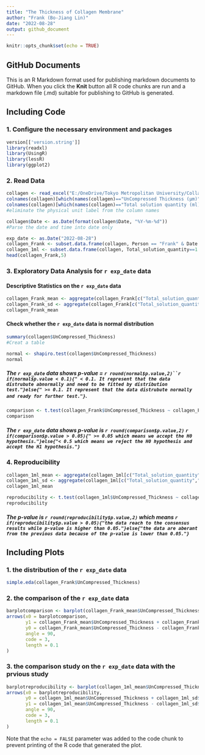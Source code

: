 ```yaml
---
title: "The Thickness of Collagen Membrane"
author: "Frank (Bo-Jiang Lin)"
date: "2022-08-28"
output: github_document
---
```


```r
knitr::opts_chunk$set(echo = TRUE)
```

## GitHub Documents

This is an R Markdown format used for publishing markdown documents to GitHub. When you click the **Knit** button all R code chunks are run and a markdown file (.md) suitable for publishing to GitHub is generated.

## Including Code

### 1. Configure the necessary environment and packages

```r
version[['version.string']]
library(readxl)
library(UsingR)
library(lessR)
library(ggplot2)
```

### 2. Read Data

```r
collagen <- read_excel("E:/OneDrive/Tokyo Metropolitan University/Collagen Membrane.xlsx", sheet = 2)
colnames(collagen)[which(names(collagen)=="UnCompressed Thickness (μm)")] <- "UnCompressed_Thickness"
colnames(collagen)[which(names(collagen)=="Total solution quantity (ml)")] <- "Total_solution_quantity"
#eliminate the physical unit label from the column names

collagen$Date <- as.Date(format(collagen$Date, "%Y-%m-%d"))
#Parse the date and time into date only

exp_date <- as.Date("2022-08-28")
collagen_Frank <- subset.data.frame(collagen, Person == "Frank" & Date == exp_date)
collagen_1ml <- subset.data.frame(collagen, Total_solution_quantity==1 & Person != "Oyamasan")
head(collagen_Frank,5)
```

### 3. Exploratory Data Analysis for `r exp_date` data

#### Descriptive Statistics on the `r exp_date` data

```r
collagen_Frank_mean <- aggregate(collagen_Frank[c("Total_solution_quantity","UnCompressed_Thickness")],list(collagen_Frank$Total_solution_quantity),mean)
collagen_Frank_sd <- aggregate(collagen_Frank[c("Total_solution_quantity","UnCompressed_Thickness")],list(collagen_Frank$Total_solution_quantity),sd)
collagen_Frank_mean
```

#### Check whether the `r exp_date` data is normal distribution
```r
summary(collagen$UnCompressed_Thickness)
#Creat a table

normal <- shapiro.test(collagen$UnCompressed_Thickness)
normal
```

##### The `r exp_date` data shows p-value = `r round(normal$p.value,2)``r if(normal$p.value < 0.1){" < 0.1. It represent that the data distrubute abnormally and need to be fitted by distribution test."}else{" >= 0.1. It represent that the data distrubute normally and ready for further test."}`.

```r
comparison <- t.test(collagen_Frank$UnCompressed_Thickness ~ collagen_Frank$Total_solution_quantity)
comparison
```

##### The `r exp_date` data shows p-value is `r round(comparison$p.value,2)`  `r if(comparison$p.value > 0.05){" >= 0.05 which means we accept the H0 hypothesis."}else{"< 0.5 which means we reject the H0 hypothesis and accept the H1 hypothesis."}`

### 4. Reproducibility
```r
collagen_1ml_mean <- aggregate(collagen_1ml[c("Total_solution_quantity","UnCompressed_Thickness")],list(collagen_1ml$Person),mean)
collagen_1ml_sd <- aggregate(collagen_1ml[c("Total_solution_quantity","UnCompressed_Thickness")],list(collagen_1ml$Person),sd)
collagen_1ml_mean
```

```r
reproducibility <- t.test(collagen_1ml$UnCompressed_Thickness ~ collagen_1ml$Person)
reproducibility
```

##### The p-value is `r round(reproducibility$p.value,2)` which means `r if(reproducibility$p.value > 0.05){"the data reach to the consensus results while p-value is higher than 0.05."}else{"the data are aberant from the previous data because of the p-value is lower than 0.05."}`

## Including Plots

### 1. the distribution of the `r exp_date` data
```r
simple.eda(collagen_Frank$UnCompressed_Thickness)
```

### 2. the comparison of the `r exp_date` data
```r
barplotcomparison <- barplot(collagen_Frank_mean$UnCompressed_Thickness ~ collagen_Frank_mean$Group.1, ylim = c(0,800))
arrows(x0 = barplotcomparison,
       y1 = collagen_Frank_mean$UnCompressed_Thickness + collagen_Frank_sd$UnCompressed_Thickness,
       y0 = collagen_Frank_mean$UnCompressed_Thickness - collagen_Frank_sd$UnCompressed_Thickness,
       angle = 90,
       code = 3,
       length = 0.1
)
```

### 3. the comparison study on the `r exp_date` data with the prvious study
```r
barplotreproducibility <- barplot(collagen_1ml_mean$UnCompressed_Thickness ~ collagen_1ml_mean$Group.1, ylim = c(0,750))
arrows(x0 = barplotreproducibility, 
       y0 = collagen_1ml_mean$UnCompressed_Thickness + collagen_1ml_sd$UnCompressed_Thickness,
       y1 = collagen_1ml_mean$UnCompressed_Thickness - collagen_1ml_sd$UnCompressed_Thickness,
       angle = 90,
       code = 3,
       length = 0.1
)
```

Note that the `echo = FALSE` parameter was added to the code chunk to prevent printing of the R code that generated the plot.
